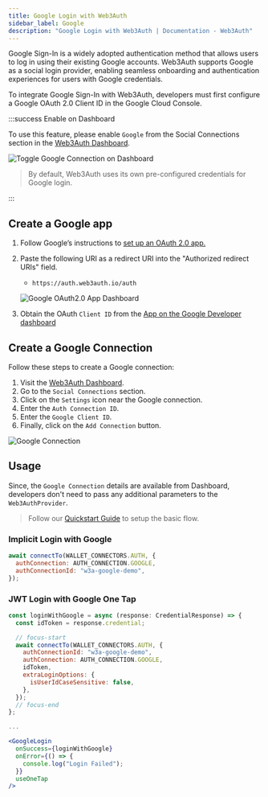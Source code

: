 ```yaml
---
title: Google Login with Web3Auth
sidebar_label: Google
description: "Google Login with Web3Auth | Documentation - Web3Auth"
---
```



Google Sign-In is a widely adopted authentication method that allows users to log in using their
existing Google accounts. Web3Auth supports Google as a social login provider, enabling seamless
onboarding and authentication experiences for users with Google credentials.

To integrate Google Sign-In with Web3Auth, developers must first configure a Google OAuth 2.0 Client
ID in the Google Cloud Console.

:::success Enable on Dashboard

To use this feature, please enable `Google` from the Social Connections section in the
[Web3Auth Dashboard](https://dashboard.web3auth.io).

<div style={{ display: "flex", margin: "20px 0" }}>
  <img
    src={GoogleToggle}
    style={{
      maxWidth: "800px",
      borderRadius: "8px",
      boxShadow: "0 2px 6px rgba(0, 0, 0, 0.1)",
    }}
    alt="Toggle Google Connection on Dashboard"
  />
</div>

> By default, Web3Auth uses its own pre-configured credentials for Google login.

:::

## Create a Google app

1. Follow Google’s instructions to
   [set up an OAuth 2.0 app.](https://support.google.com/cloud/answer/6158849?hl=en)
2. Paste the following URI as a redirect URI into the "Authorized redirect URIs" field.

   - `https://auth.web3auth.io/auth`

   ![Google OAuth2.0 App Dashboard](/guides/social-providers/google/google-app-redirect-uri.png)

3. Obtain the OAuth `Client ID` from the
   [App on the Google Developer dashboard](https://console.developers.google.com/)

## Create a Google Connection

Follow these steps to create a Google connection:

1. Visit the [Web3Auth Dashboard](https://dashboard.web3auth.io).
1. Go to the `Social Connections` section.
1. Click on the `Settings` icon near the Google connection.
1. Enter the `Auth Connection ID`.
1. Enter the `Google Client ID`.
1. Finally, click on the `Add Connection` button.

<div style={{ display: "flex", margin: "20px 0" }}>
  <img
    src={GoogleConnection}
    style={{
      maxWidth: "600px",
      borderRadius: "8px",
      boxShadow: "0 2px 6px rgba(0, 0, 0, 0.1)",
    }}
    alt="Google Connection"
  />
</div>

## Usage

Since, the `Google Connection` details are available from Dashboard, developers don't need to pass
any additional parameters to the `Web3AuthProvider`.

> Follow our [Quickstart Guide](/quick-start) to setup the basic flow.

### Implicit Login with Google

```jsx
await connectTo(WALLET_CONNECTORS.AUTH, {
  authConnection: AUTH_CONNECTION.GOOGLE,
  authConnectionId: "w3a-google-demo",
});
```

### JWT Login with Google One Tap

```jsx
const loginWithGoogle = async (response: CredentialResponse) => {
  const idToken = response.credential;

  // focus-start
  await connectTo(WALLET_CONNECTORS.AUTH, {
    authConnectionId: "w3a-google-demo",
    authConnection: AUTH_CONNECTION.GOOGLE,
    idToken,
    extraLoginOptions: {
      isUserIdCaseSensitive: false,
    },
  });
  // focus-end
};

...

<GoogleLogin
  onSuccess={loginWithGoogle}
  onError={() => {
    console.log("Login Failed");
  }}
  useOneTap
/>
```
